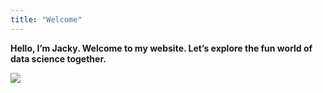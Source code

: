 ```yaml
---
title: "Welcome"
---
```





__Hello, I'm Jacky.  Welcome to my website.  Let's explore the fun world of data science together.__







![](data_science.jpg)